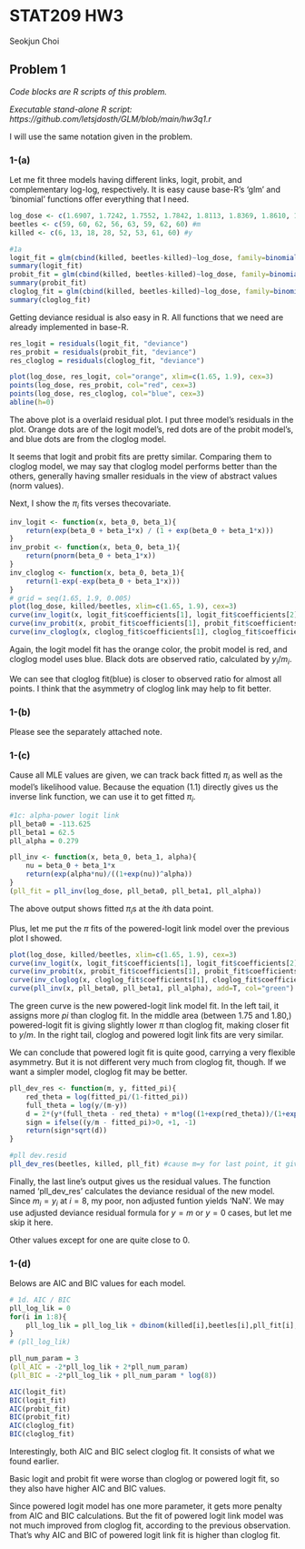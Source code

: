 # STAT209 HW3 

Seokjun Choi


## Problem 1

*Code blocks are R scripts of this problem.*

*Executable stand-alone R script: https://github.com/letsjdosth/GLM/blob/main/hw3q1.r*

I will use the same notation given in the problem.

### 1-(a)

Let me fit three models having different links, logit, probit, and complementary log-log, respectively.
It is easy cause base-R's 'glm' and 'binomial' functions offer everything that I need.

```r
log_dose <- c(1.6907, 1.7242, 1.7552, 1.7842, 1.8113, 1.8369, 1.8610, 1.8839)
beetles <- c(59, 60, 62, 56, 63, 59, 62, 60) #m
killed <- c(6, 13, 18, 28, 52, 53, 61, 60) #y

#1a
logit_fit = glm(cbind(killed, beetles-killed)~log_dose, family=binomial(link="logit"))
summary(logit_fit)
probit_fit = glm(cbind(killed, beetles-killed)~log_dose, family=binomial(link="probit"))
summary(probit_fit)
cloglog_fit = glm(cbind(killed, beetles-killed)~log_dose, family=binomial(link="cloglog"))
summary(cloglog_fit)
```

Getting deviance residual is also easy in R.
All functions that we need are already implemented in base-R.

```r
res_logit = residuals(logit_fit, "deviance")
res_probit = residuals(probit_fit, "deviance")
res_cloglog = residuals(cloglog_fit, "deviance")

plot(log_dose, res_logit, col="orange", xlim=c(1.65, 1.9), cex=3)
points(log_dose, res_probit, col="red", cex=3)
points(log_dose, res_cloglog, col="blue", cex=3)
abline(h=0)
```

The above plot is a overlaid residual plot.
I put three model's residuals in the plot.
Orange dots are of the logit model's, red dots are of the probit model's, and blue dots are from the cloglog model.

It seems that logit and probit fits are pretty similar.
Comparing them to cloglog model, we may say that cloglog model performs better than the others,
generally having smaller residuals in the view of abstract values (norm values).

Next, I show the $\pi_i$ fits verses thecovariate.

```r
inv_logit <- function(x, beta_0, beta_1){
    return(exp(beta_0 + beta_1*x) / (1 + exp(beta_0 + beta_1*x)))
}
inv_probit <- function(x, beta_0, beta_1){
    return(pnorm(beta_0 + beta_1*x))
}
inv_cloglog <- function(x, beta_0, beta_1){
    return(1-exp(-exp(beta_0 + beta_1*x)))
}
# grid = seq(1.65, 1.9, 0.005)
plot(log_dose, killed/beetles, xlim=c(1.65, 1.9), cex=3)
curve(inv_logit(x, logit_fit$coefficients[1], logit_fit$coefficients[2]), add=T, col="orange")
curve(inv_probit(x, probit_fit$coefficients[1], probit_fit$coefficients[2]), add=T, col="red")
curve(inv_cloglog(x, cloglog_fit$coefficients[1], cloglog_fit$coefficients[2]), add=T, col="blue")
```

Again, the logit model fit has the orange color, the probit model is red, and cloglog model uses blue.
Black dots are observed ratio, calculated by $y_i/m_i$.

We can see that cloglog fit(blue) is closer to observed ratio for almost all points.
I think that the asymmetry of cloglog link may help to fit better.

### 1-(b)

Please see the separately attached note.

### 1-(c)

Cause all MLE values are given, we can track back fitted $\pi_i$ as well as the model's likelihood value.
Because the equation (1.1) directly gives us the inverse link function, we can use it to get fitted $\pi_i$.

```r
#1c: alpha-power logit link
pll_beta0 = -113.625
pll_beta1 = 62.5
pll_alpha = 0.279

pll_inv <- function(x, beta_0, beta_1, alpha){
    nu = beta_0 + beta_1*x
    return(exp(alpha*nu)/((1+exp(nu))^alpha))
}
(pll_fit = pll_inv(log_dose, pll_beta0, pll_beta1, pll_alpha))
```
The above output shows fitted $\pi_i$s at the $i$th data point.

Plus, let me put the $\pi$ fits of the powered-logit link model over the previous plot I showed.

```r
plot(log_dose, killed/beetles, xlim=c(1.65, 1.9), cex=3)
curve(inv_logit(x, logit_fit$coefficients[1], logit_fit$coefficients[2]), add=T, col="orange")
curve(inv_probit(x, probit_fit$coefficients[1], probit_fit$coefficients[2]), add=T, col="red")
curve(inv_cloglog(x, cloglog_fit$coefficients[1], cloglog_fit$coefficients[2]), add=T, col="blue")
curve(pll_inv(x, pll_beta0, pll_beta1, pll_alpha), add=T, col="green")
```

The green curve is the new powered-logit link model fit.
In the left tail, it assigns more $pi$ than cloglog fit.
In the middle area (between $1.75$ and $1.80$,) powered-logit fit is giving slightly lower $\pi$ than cloglog fit,
making closer fit to $y/m$.
In the right tail, cloglog and powered logit link fits are very similar.

We can conclude that powered logit fit is quite good, carrying a very flexible asymmetry.
But it is not different very much from cloglog fit, though.
If we want a simpler model, cloglog fit may be better.


```r
pll_dev_res <- function(m, y, fitted_pi){
    red_theta = log(fitted_pi/(1-fitted_pi))
    full_theta = log(y/(m-y))
    d = 2*(y*(full_theta - red_theta) + m*log((1+exp(red_theta))/(1+exp(full_theta))))
    sign = ifelse((y/m - fitted_pi)>0, +1, -1)
    return(sign*sqrt(d))
}

#pll dev.resid
pll_dev_res(beetles, killed, pll_fit) #cause m=y for last point, it gives NaN
```

Finally, the last line's output gives us the residual values.
The function named 'pll_dev_res' calculates the deviance residual of the new model.
Since $m_i=y_i$ at $i=8$, my poor, non adjusted funtion yields 'NaN'.
We may use adjusted deviance residual formula for $y=m$ or $y=0$ cases, but let me skip it here.

Other values except for one are quite close to 0.

### 1-(d)

Belows are AIC and BIC values for each model.

```r
# 1d. AIC / BIC
pll_log_lik = 0
for(i in 1:8){
    pll_log_lik = pll_log_lik + dbinom(killed[i],beetles[i],pll_fit[i], log=TRUE)
}
# (pll_log_lik)

pll_num_param = 3
(pll_AIC = -2*pll_log_lik + 2*pll_num_param)
(pll_BIC = -2*pll_log_lik + pll_num_param * log(8))

AIC(logit_fit)
BIC(logit_fit)
AIC(probit_fit)
BIC(probit_fit)
AIC(cloglog_fit)
BIC(cloglog_fit)

```

Interestingly, both AIC and BIC select cloglog fit.
It consists of what we found earlier.

Basic logit and probit fit were worse than cloglog or powered logit fit, so they also have higher AIC and BIC values.

Since powered logit model has one more parameter, it gets more penalty from AIC and BIC calculations.
But the fit of powered logit link model was not much improved from cloglog fit, according to the previous observation.
That's why AIC and BIC of powered logit link fit is higher than cloglog fit.